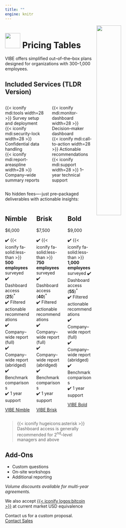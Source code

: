 ```yaml
---
title: ""
engine: knitr
---
```


![](img/commerce.jpg){style="float: right; margin-left: 1em; width: 40%;"}

# ![](img/logo.png){.absolute height="50"} Pricing Tables

[VIBE]{.vibe} offers simplified out--of--the--box plans designed for organizations with 300–1,000 employees.  

## Included Services (TLDR Version)

::: {.columns}

::: {.column width="50%"}

{{< iconify mdi:tools width=28 >}} Survey setup and deployment<br>
{{< iconify mdi:security-lock width=28 >}} Confidential data handling<br>
{{< iconify mdi:report-areaspline width=28 >}} Company--wide summary reports

:::

::: {.column width="50%"}

{{< iconify mdi:monitor-dashboard width=28 >}} Decision--maker dashboard<br>
{{< iconify mdi:call-to-action width=28 >}} Actionable recommendations<br>
{{< iconify mdi:support width=28 >}} 1--year technical support

:::

:::

No hidden fees—-just pre--packaged deliverables with actionable insights:

:::{.columns .pricing-columns}

::: {.column width="33%"}

## Nimble

$6,000

✔️ {{< iconify fa-solid:less-than >}} **500 employees** surveyed  
✔️ Dashboard access (**25**)^\*^  
✔️ Filtered actionable recommendations  
✔️ Company--wide report (full)  
✔️ Company--wide report (abridged)  
✔️ Benchmark comparisons  
✔️ 1 year support 

[[[VIBE]{.vibe} Nimble]{.btn .btn-outline-primary}](contact.qmd#contact-form)

:::

::: {.column width="33%"}

## Brisk 

$7,500

✔️ {{< iconify fa-solid:less-than >}} **750 employees** surveyed  
✔️ Dashboard access (**40**)^\*^    
✔️ Filtered actionable recommendations  
✔️ Company--wide report (full)  
✔️ Company--wide report (abridged)  
✔️ Benchmark comparisons  
✔️ 1 year support  

[[[VIBE]{.vibe} Brisk]{.btn .btn-outline-primary}](contact.qmd#contact-form)

:::

::: {.column width="33%"}

## Bold 

$9,000

✔️ {{< iconify fa-solid:less-than >}}  **1,000 employees** surveyed 
✔️ Dashboard access (**55**)^\*^  
✔️ Filtered actionable recommendations  
✔️ Company--wide report (full)  
✔️ Company--wide report (abridged)  
✔️ Benchmark comparisons  
✔️ 1 year support  

[[[VIBE]{.vibe} Bold]{.btn .btn-outline-primary}](contact.qmd#contact-form)

:::

:::

>{{< iconify hugeicons:asterisk >}} Dashboard access is generally recommended for 2^nd^--level managers and above 

## Add-Ons

- Custom questions
- On-site workshops
- Additional reporting

*Volume discounts available for multi-year agreements.*


We also accept [{{< iconify logos:bitcoin >}}](https://bitcoin.org/en/) at current market USD equivalence  

Contact us for a custom proposal.  
[Contact Sales](contact.qmd){.btn .btn-outline-primary}

